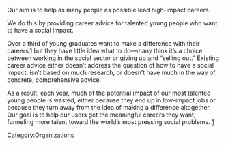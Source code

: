 {{copyvio}}

Our aim is to help as many people as possible lead high-impact careers.

We do this by providing career advice for talented young people who want to have a social impact.

Over a third of young graduates want to make a difference with their careers,1 but they have little idea what to do—many think it’s a choice between working in the social sector or giving up and “selling out.” Existing career advice either doesn’t address the question of how to have a social impact, isn’t based on much research, or doesn’t have much in the way of concrete, comprehensive advice.

As a result, each year, much of the potential impact of our most talented young people is wasted, either because they end up in low-impact jobs or because they turn away from the idea of making a difference altogether. Our goal is to help our users get the meaningful careers they want, funneling more talent toward the world’s most pressing social problems.
[https://80000hours.org/about/]

[[Category:Organizations]]